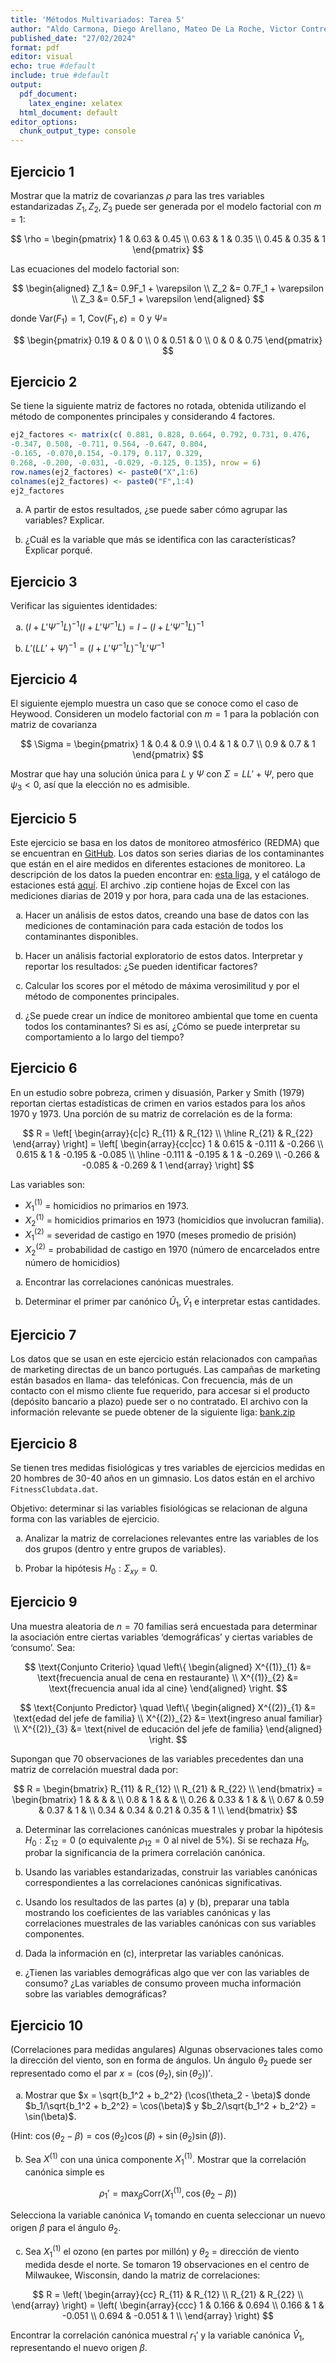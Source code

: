 ```yaml
---
title: 'Métodos Multivariados: Tarea 5'
author: "Aldo Carmona, Diego Arellano, Mateo De La Roche, Victor Contreras"
published_date: "27/02/2024"
format: pdf
editor: visual
echo: true #default
include: true #default
output:
  pdf_document: 
    latex_engine: xelatex
  html_document: default
editor_options:
  chunk_output_type: console
---
```


## Ejercicio 1

Mostrar que la matriz de covarianzas $\rho$ para las tres variables estandarizadas $Z_1, Z_2, Z_3$ puede ser generada por el modelo factorial con $m = 1$:

$$
\rho = 
\begin{pmatrix}
1 & 0.63 & 0.45 \\
0.63 & 1 & 0.35 \\
0.45 & 0.35 & 1 
\end{pmatrix}
$$

Las ecuaciones del modelo factorial son:

$$
\begin{aligned}
Z_1 &= 0.9F_1 + \varepsilon \\
Z_2 &= 0.7F_1 + \varepsilon \\
Z_3 &= 0.5F_1 + \varepsilon
\end{aligned}
$$

donde $\text{Var}(F_1) = 1$, $\text{Cov}(F_1, \varepsilon) = 0$ y $\Psi =$

$$
\begin{pmatrix}
0.19 & 0 & 0 \\
0 & 0.51 & 0 \\
0 & 0 & 0.75 
\end{pmatrix}
$$

## Ejercicio 2

Se tiene la siguiente matriz de factores no rotada, obtenida utilizando el método de componentes principales y considerando 4 factores.

```r
ej2_factores <- matrix(c( 0.881, 0.828, 0.664, 0.792, 0.731, 0.476,
-0.347, 0.508, -0.711, 0.564, -0.647, 0.804,
-0.165, -0.070,0.154, -0.179, 0.117, 0.329,
0.268, -0.200, -0.031, -0.029, -0.125, 0.135), nrow = 6)
row.names(ej2_factores) <- paste0("X",1:6)
colnames(ej2_factores) <- paste0("F",1:4)
ej2_factores

```


a. A partir de estos resultados, ¿se puede saber cómo agrupar las variables? Explicar.

b. ¿Cuál es la variable que más se identifica con las características? Explicar porqué.

## Ejercicio 3

Verificar las siguientes identidades:

a. $(I + L' \Psi^{-1} L)^{-1} (I + L' \Psi^{-1} L) = I - (I + L' \Psi^{-1} L)^{-1}$

b. $L'(LL' + \Psi)^{-1} = (I + L' \Psi^{-1} L)^{-1} L' \Psi^{-1}$


## Ejercicio 4

El siguiente ejemplo muestra un caso que se conoce como el caso de Heywood. Consideren un modelo factorial con $m = 1$ para la población con matriz de covarianza

$$
\Sigma = 
\begin{pmatrix}
1 & 0.4 & 0.9 \\
0.4 & 1 & 0.7 \\
0.9 & 0.7 & 1 
\end{pmatrix}
$$

Mostrar que hay una solución única para $L$ y $\Psi$ con $\Sigma = LL' + \Psi$, pero que $\psi_3 < 0$, así que la elección no es admisible.


## Ejercicio 5

Este ejercicio se basa en los datos de monitoreo atmosférico (REDMA) que se encuentran en [GitHub](https://github.com/jvega68/EA3/tree/master/datos/REDMA). Los datos son series diarias de los contaminantes que están en el aire medidos en diferentes estaciones de monitoreo. La descripción de los datos la pueden encontrar en: [esta liga](http://www.aire.cdmx.gob.mx/descargas/datos/excel/REDMAxls.pdf), y el catálogo de estaciones está [aquí](http://www.aire.cdmx.gob.mx/opendata/catalogos/IAS/cat_estacion.csv). El archivo .zip contiene hojas de Excel con las mediciones diarias de 2019 y por hora, para cada una de las estaciones.

a. Hacer un análisis de estos datos, creando una base de datos con las mediciones de contaminación para cada estación de todos los contaminantes disponibles.

b. Hacer un análisis factorial exploratorio de estos datos. Interpretar y reportar los resultados: ¿Se pueden identificar factores?

c. Calcular los scores por el método de máxima verosimilitud y por el método de componentes principales.

d. ¿Se puede crear un índice de monitoreo ambiental que tome en cuenta todos los contaminantes? Si es así, ¿Cómo se puede interpretar su comportamiento a lo largo del tiempo?

## Ejercicio 6

En un estudio sobre pobreza, crimen y disuasión, Parker y Smith (1979) reportan ciertas estadísticas de crimen en varios estados para los años 1970 y 1973. Una porción de su matriz de correlación es de la forma:

$$
R = 
\left[
\begin{array}{c|c}
R_{11} & R_{12} \\
\hline
R_{21} & R_{22}
\end{array}
\right]
=
\left[
\begin{array}{cc|cc}
1 & 0.615 & -0.111 & -0.266 \\
0.615 & 1 & -0.195 & -0.085 \\
\hline
-0.111 & -0.195 & 1 & -0.269 \\
-0.266 & -0.085 & -0.269 & 1
\end{array}
\right]
$$

Las variables son:

- $X^{(1)}_1$ = homicidios no primarios en 1973.
- $X^{(1)}_2$ = homicidios primarios en 1973 (homicidios que involucran familia).
- $X^{(2)}_1$ = severidad de castigo en 1970 (meses promedio de prisión)
- $X^{(2)}_2$ = probabilidad de castigo en 1970 (número de encarcelados entre número de homicidios)

a. Encontrar las correlaciones canónicas muestrales.

b. Determinar el primer par canónico $\hat{U}_1, \hat{V}_1$ e interpretar estas cantidades.

## Ejercicio 7 

Los datos que se usan en este ejercicio están relacionados con campañas de marketing
directas de un banco portugués. Las campañas de marketing están basados en llama-
das telefónicas. Con frecuencia, más de un contacto con el mismo cliente fue requerido, para accesar si el producto (depósito bancario a plazo) puede ser o no contratado. El archivo con la información relevante se puede obtener de la siguiente liga: [bank.zip](https://archive.ics.uci.edu/ml/machine-learning-databases/00222/bank.zip)


## Ejercicio 8

Se tienen tres medidas fisiológicas y tres variables de ejercicios medidas en 20 hombres de 30-40 años en un gimnasio. Los datos están en el archivo `FitnessClubdata.dat`.

Objetivo: determinar si las variables fisiológicas se relacionan de alguna forma con las variables de ejercicio.

a. Analizar la matriz de correlaciones relevantes entre las variables de los dos grupos (dentro y entre grupos de variables).

b. Probar la hipótesis $H_0 : \Sigma_{xy} = 0$.


## Ejercicio 9

Una muestra aleatoria de $n = 70$ familias será encuestada para determinar la asociación entre ciertas variables 'demográficas' y ciertas variables de 'consumo'. Sea:

$$
\text{Conjunto Criterio} \quad
\left\{
\begin{aligned}
X^{(1)}_{1} &= \text{frecuencia anual de cena en restaurante} \\
X^{(1)}_{2} &= \text{frecuencia anual ida al cine}
\end{aligned}
\right.
$$

$$
\text{Conjunto Predictor} \quad
\left\{
\begin{aligned}
X^{(2)}_{1} &= \text{edad del jefe de familia} \\
X^{(2)}_{2} &= \text{ingreso anual familiar} \\
X^{(2)}_{3} &= \text{nivel de educación del jefe de familia}
\end{aligned}
\right.
$$

Supongan que 70 observaciones de las variables precedentes dan una matriz de correlación muestral dada por:

$$
R =
\begin{bmatrix}
R_{11} & R_{12} \\
R_{21} & R_{22} \\
\end{bmatrix}
=
\begin{bmatrix}
1    &      &      &      &      \\
0.8  & 1    &      &      &      \\
0.26 & 0.33 & 1    &      &      \\
0.67 & 0.59 & 0.37 & 1    &      \\
0.34 & 0.34 & 0.21 & 0.35 & 1    \\
\end{bmatrix}
$$

a. Determinar las correlaciones canónicas muestrales y probar la hipótesis $H_0 : \Sigma_{12} = 0$ (o equivalente $\rho_{12} = 0$ al nivel de 5%). Si se rechaza $H_0$, probar la significancia de la primera correlación canónica.

b. Usando las variables estandarizadas, construir las variables canónicas correspondientes a las correlaciones canónicas significativas.

c. Usando los resultados de las partes (a) y (b), preparar una tabla mostrando los coeficientes de las variables canónicas y las correlaciones muestrales de las variables canónicas con sus variables componentes.

d. Dada la información en (c), interpretar las variables canónicas.

e. ¿Tienen las variables demográficas algo que ver con las variables de consumo? ¿Las variables de consumo proveen mucha información sobre las variables demográficas?



## Ejercicio 10

(Correlaciones para medidas angulares) Algunas observaciones tales como la dirección del viento, son en forma de ángulos. Un ángulo $\theta_2$ puede ser representado como el par $x = (\cos(\theta_2), \sin(\theta_2))'$.

a. Mostrar que $x = \sqrt{b_1^2 + b_2^2} (\cos(\theta_2 - \beta)$ donde $b_1/\sqrt{b_1^2 + b_2^2} = \cos(\beta)$ y $b_2/\sqrt{b_1^2 + b_2^2} = \sin(\beta)$.

(Hint: $\cos(\theta_2 - \beta) = \cos(\theta_2) \cos(\beta) + \sin(\theta_2) \sin(\beta)$).

b. Sea $X^{(1)}$ con una única componente $X^{(1)}_1$. Mostrar que la correlación canónica simple es

$$
\rho_1' = \max_{\beta} \text{Corr}(X^{(1)}_1, \cos(\theta_2 - \beta))
$$

Selecciona la variable canónica $V_1$ tomando en cuenta seleccionar un nuevo origen $\beta$ para el ángulo $\theta_2$.

c. Sea $X^{(1)}_1$ el ozono (en partes por millón) y $\theta_2$ = dirección de viento medida desde el norte. Se tomaron 19 observaciones en el centro de Milwaukee, Wisconsin, dando la matriz de correlaciones:

$$
R = \left(
\begin{array}{cc}
R_{11} & R_{12} \\
R_{21} & R_{22} \\
\end{array}
\right)
=
\left(
\begin{array}{ccc}
1 & 0.166 & 0.694 \\
0.166 & 1 & -0.051 \\
0.694 & -0.051 & 1 \\
\end{array}
\right)
$$

Encontrar la correlación canónica muestral $r_{1}'$ y la variable canónica $\hat{V}_1$, representando el nuevo origen $\beta$.

